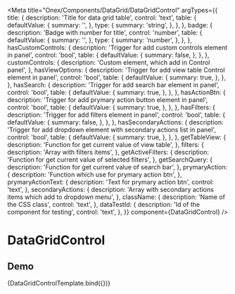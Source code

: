 

<Meta
  title="Onex/Components/DataGrid/DataGridControl"
  argTypes={{
    title: {
      description: 'Title for data grid table',
      control: 'text',
      table: {
        defaultValue: {
          summary: '',
        },
        type: {
          summary: 'string',
        },
      },
    },
    badge: {
      description: 'Badge with number for title',
      control: 'number',
      table: {
        defaultValue: {
          summary: '',
        },
        type: {
          summary: 'number',
        },
      },
    },
    hasCustomControls: {
      description: 'Trigger for add custom controls element in panel',
      control: 'bool',
      table: {
        defaultValue: {
          summary: false,
        },
      },
    },
    customControls: {
      description: 'Custom element, which add in Control panel',
    },
    hasViewOptions: {
      description: 'Trigger for add view table Control element in panel',
      control: 'bool',
      table: {
        defaultValue: {
          summary: true,
        },
      },
    },
    hasSearch: {
      description: 'Trigger for add search bar element in panel',
      control: 'bool',
      table: {
        defaultValue: {
          summary: true,
        },
      },
    },
    hasActionBtn: {
      description: 'Trigger for add prymary action button element in panel',
      control: 'bool',
      table: {
        defaultValue: {
          summary: true,
        },
      },
    },
    hasFilters: {
      description: 'Trigger for add filters element in panel',
      control: 'bool',
      table: {
        defaultValue: {
          summary: false,
        },
      },
    },
    hasSecondaryActions: {
      description: 'Trigger for add dropdown element with secondary actions list in panel',
      control: 'bool',
      table: {
        defaultValue: {
          summary: true,
        },
      },
    },
    getTableView: {
      description: 'Function for get current value of view table',
    },
    filters: {
      description: 'Array with filters items',
    },
    getActiveFilters: {
      description: 'Function for get current value of selected filters',
    },
    getSearchQuery: {
      description: 'Function for get current value of search bar',
    },
    prymaryAction: {
      description: 'Function which use for prymary action btn',
    },
    prymaryActionText: {
      description: 'Text for prymary action btn',
      control: 'text',
    },
    secondaryActions: {
      description: 'Array with secondary actions items which add to dropdown menu',
    },
    className: {
      description: 'Name of the CSS class',
      control: 'text',
    },
    dataTestId: {
      description: 'Id of the component for testing',
      control: 'text',
    },
  }}
  component={DataGridControl}
/>


# DataGridControl

## Demo
<Canvas>
  <Story
    name="Demo"
    args={{
      title: 'Title',
      badge: 33,
      className: 'custom-data-grid-control',
      dataTestId: 'test-data-grid-id'
    }}
  >
    {DataGridControlTemplate.bind({})}
  </Story>
</Canvas>

<ArgsTable story="Demo" />


